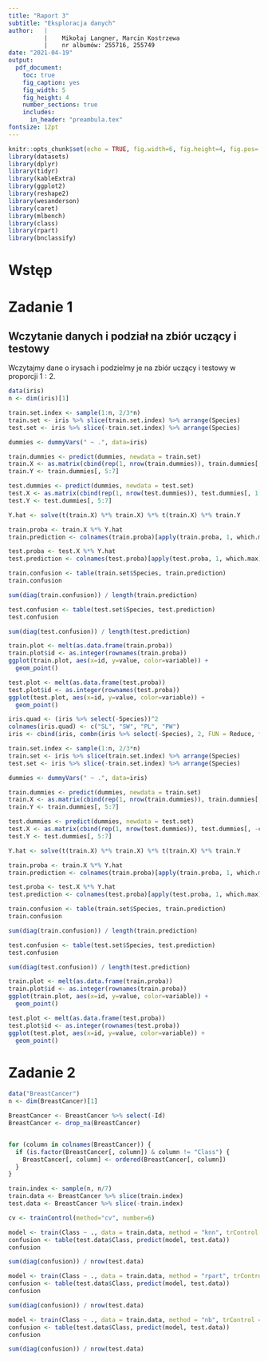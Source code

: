 ```yaml
---
title: "Raport 3"
subtitle: "Eksploracja danych"
author:   |
          |    Mikołaj Langner, Marcin Kostrzewa
          |    nr albumów: 255716, 255749
date: "2021-04-19"
output: 
  pdf_document:
    toc: true
    fig_caption: yes
    fig_width: 5 
    fig_height: 4 
    number_sections: true
    includes:
      in_header: "preambula.tex" 
fontsize: 12pt 
---
```


```r
knitr::opts_chunk$set(echo = TRUE, fig.width=6, fig.height=4, fig.pos='H')
library(datasets)
library(dplyr)
library(tidyr)
library(kableExtra)
library(ggplot2)
library(reshape2)
library(wesanderson)
library(caret)
library(mlbench)
library(class)
library(rpart)
library(bnclassify)
```


# Wstęp

# Zadanie 1

## Wczytanie danych i podział na zbiór uczący i testowy

<!--Tutaj jeszcze trochę napiszę o klasach irysów-->
Wczytajmy dane o irysach i podzielmy je na zbiór uczący i testowy w proporcji $1:2$.

```r
data(iris)
n <- dim(iris)[1]

train.set.index <- sample(1:n, 2/3*n)
train.set <- iris %>% slice(train.set.index) %>% arrange(Species)
test.set <- iris %>% slice(-train.set.index) %>% arrange(Species)
```

```r
dummies <- dummyVars(" ~ .", data=iris)

train.dummies <- predict(dummies, newdata = train.set)
train.X <- as.matrix(cbind(rep(1, nrow(train.dummies)), train.dummies[, 1:4]))
train.Y <- train.dummies[, 5:7]

test.dummies <- predict(dummies, newdata = test.set) 
test.X <- as.matrix(cbind(rep(1, nrow(test.dummies)), test.dummies[, 1:4]))
test.Y <- test.dummies[, 5:7]
```

```r
Y.hat <- solve(t(train.X) %*% train.X) %*% t(train.X) %*% train.Y
```

```r
train.proba <- train.X %*% Y.hat
train.prediction <- colnames(train.proba)[apply(train.proba, 1, which.max)]

test.proba <- test.X %*% Y.hat
test.prediction <- colnames(test.proba)[apply(test.proba, 1, which.max)]
```

```r
train.confusion <- table(train.set$Species, train.prediction)
train.confusion
```

```r
sum(diag(train.confusion)) / length(train.prediction)
```

```r
test.confusion <- table(test.set$Species, test.prediction)
test.confusion
```

```r
sum(diag(test.confusion)) / length(test.prediction)
```

```r
train.plot <- melt(as.data.frame(train.proba))
train.plot$id <- as.integer(rownames(train.proba))
ggplot(train.plot, aes(x=id, y=value, color=variable)) +
  geom_point()
```

```r
test.plot <- melt(as.data.frame(test.proba))
test.plot$id <- as.integer(rownames(test.proba))
ggplot(test.plot, aes(x=id, y=value, color=variable)) +
  geom_point()
```

```r
iris.quad <- (iris %>% select(-Species))^2
colnames(iris.quad) <- c("SL", "SW", "PL", "PW")
iris <- cbind(iris, combn(iris %>% select(-Species), 2, FUN = Reduce, f = `*`), iris.quad)
```

```r
train.set.index <- sample(1:n, 2/3*n)
train.set <- iris %>% slice(train.set.index) %>% arrange(Species)
test.set <- iris %>% slice(-train.set.index) %>% arrange(Species)
```

```r
dummies <- dummyVars(" ~ .", data=iris)

train.dummies <- predict(dummies, newdata = train.set)
train.X <- as.matrix(cbind(rep(1, nrow(train.dummies)), train.dummies[, -c(5:7)]))
train.Y <- train.dummies[, 5:7]

test.dummies <- predict(dummies, newdata = test.set) 
test.X <- as.matrix(cbind(rep(1, nrow(test.dummies)), test.dummies[, -c(5:7)]))
test.Y <- test.dummies[, 5:7]
```

```r
Y.hat <- solve(t(train.X) %*% train.X) %*% t(train.X) %*% train.Y
```

```r
train.proba <- train.X %*% Y.hat
train.prediction <- colnames(train.proba)[apply(train.proba, 1, which.max)]

test.proba <- test.X %*% Y.hat
test.prediction <- colnames(test.proba)[apply(test.proba, 1, which.max)]
```

```r
train.confusion <- table(train.set$Species, train.prediction)
train.confusion
```

```r
sum(diag(train.confusion)) / length(train.prediction)
```

```r
test.confusion <- table(test.set$Species, test.prediction)
test.confusion
```

```r
sum(diag(test.confusion)) / length(test.prediction)
```

```r
train.plot <- melt(as.data.frame(train.proba))
train.plot$id <- as.integer(rownames(train.proba))
ggplot(train.plot, aes(x=id, y=value, color=variable)) +
  geom_point()
```

```r
test.plot <- melt(as.data.frame(test.proba))
test.plot$id <- as.integer(rownames(test.proba))
ggplot(test.plot, aes(x=id, y=value, color=variable)) +
  geom_point()
```

# Zadanie 2

```r
data("BreastCancer")
n <- dim(BreastCancer)[1]
```

```r
BreastCancer <- BreastCancer %>% select(-Id)
BreastCancer <- drop_na(BreastCancer)


for (column in colnames(BreastCancer)) {
  if (is.factor(BreastCancer[, column]) & column != "Class") {
    BreastCancer[, column] <- ordered(BreastCancer[, column])
  }
}
```

```r
train.index <- sample(n, n/7)
train.data <- BreastCancer %>% slice(train.index)
test.data <- BreastCancer %>% slice(-train.index)
```

```r
cv <- trainControl(method="cv", number=6)
```

```r
model <- train(Class ~ ., data = train.data, method = "knn", trControl = cv)
confusion <- table(test.data$Class, predict(model, test.data))
confusion
```

```r
sum(diag(confusion)) / nrow(test.data)
```

```r
model <- train(Class ~ ., data = train.data, method = "rpart", trControl = cv)
confusion <- table(test.data$Class, predict(model, test.data))
confusion
```

```r
sum(diag(confusion)) / nrow(test.data)
```

```r
model <- train(Class ~ ., data = train.data, method = "nb", trControl = cv)
confusion <- table(test.data$Class, predict(model, test.data))
confusion
```

```r
sum(diag(confusion)) / nrow(test.data)
```
